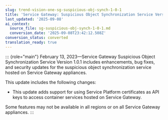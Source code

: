 ```yaml
---
slug: trend-vision-one-sg-suspicious-obj-synch-1-0-1
title: 'Service Gateway: Suspicious Object Synchronization Service Version 1.0.1'
last_updated: '2025-09-08'
ai_context:
  source_file: sg-suspicious-obj-synch-1-0-1.md
  conversion_date: '2025-09-08T23:42:12.508Z'
conversion_status: converted
translation_ready: true
---
```


::: {role="main"}
February 13, 2023—Service Gateway Suspicious Object Synchronization Service Version 1.0.1 includes enhancements, bug fixes, and security updates for the suspicious object synchronization service hosted on Service Gateway appliances.

This update includes the following changes:

- This update adds support for using Service Platform certificates as API keys to access container services hosted on Service Gateway.

Some features may not be available in all regions or on all Service Gateway appliances.
:::
